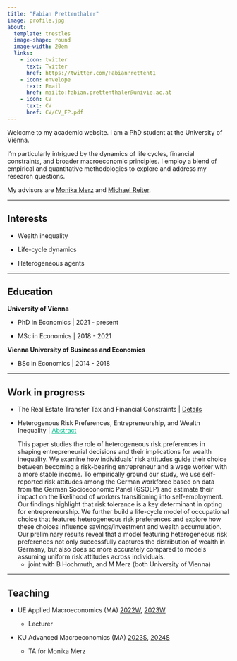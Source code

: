---
title: "Fabian Prettenthaler"
image: profile.jpg
about:
  template: trestles
  image-shape: round
  image-width: 20em
  links:
    - icon: twitter
      text: Twitter
      href: https://twitter.com/FabianPrettent1
    - icon: envelope
      text: Email
      href: mailto:fabian.prettenthaler@univie.ac.at
    - icon: CV
      text: CV
      href: CV/CV_FP.pdf
---

Welcome to my academic website. I am a PhD student at the University of Vienna.

I'm particularly intrigued by the dynamics of life cycles, financial constraints, and broader macroeconomic principles. I employ a blend of empirical and quantitative methodologies to explore and address my research questions.

My advisors are [Monika Merz](https://sites.google.com/view/monikamerz){target="_blank"} and [Michael Reiter](https://www.ihs.ac.at/de/personen/michael-reiter/){target="_blank"}.

------------------------------------------------------------------------

## Interests

-   Wealth inequality

-   Life-cycle dynamics

-   Heterogeneous agents

------------------------------------------------------------------------

## Education

**University of Vienna**

-   PhD in Economics \| 2021 - present

-   MSc in Economics \| 2018 - 2021

**Vienna University of Business and Economics**

-   BSc in Economics \| 2014 - 2018

------------------------------------------------------------------------

## Work in progress

-   The Real Estate Transfer Tax and Financial Constraints | [Details](posts/RETT)

    

-   Heterogenous Risk Preferences, Entrepreneurship, and Wealth Inequality |  <a data-bs-toggle="collapse" data-bs-target="#collapseExample" aria-expanded="false" aria-controls="collapseExample" style="cursor: pointer; text-decoration: underline; color: #00BC8C;">
  Abstract
</a> <br>
<div class="collapse" id="collapseExample">
  <div class="card card-body no-border">
    This paper studies the role of heterogeneous risk preferences in shaping entrepreneurial decisions and their implications for wealth inequality. We examine how individuals’ risk attitudes guide their choice between becoming a risk-bearing entrepreneur and a wage worker with a more stable income. To empirically ground our study, we use self-reported risk attitudes among the German workforce based on data from the German Socioeconomic Panel (GSOEP) and estimate their impact on the likelihood of workers transitioning into self-employment. Our findings highlight that risk tolerance is a key determinant in opting for entrepreneurship. We further build a life-cycle model of occupational choice that features heterogeneous risk preferences and explore how these choices influence savings/investment and wealth accumulation. Our preliminary results reveal that a model featuring heterogeneous risk preferences not only successfully captures the distribution of wealth in Germany, but also does so more accurately compared to models assuming uniform risk attitudes across individuals. </div>
</div>


    -   joint with B Hochmuth, and M Merz (both University of Vienna)
   

------------------------------------------------------------------------

## Teaching

-   UE Applied Macroeconomics (MA) 
[2022W](https://ufind.univie.ac.at/de/course.html?lv=040107&semester=2022W), [2023W](https://ufind.univie.ac.at/de/course.html?lv=040107&semester=2023W)

    -   Lecturer

- KU Advanced Macroeconomics (MA)  [2023S](https://ufind.univie.ac.at/de/course.html?lv=040041&semester=2023S), 
[2024S](https://ufind.univie.ac.at/de/course.html?lv=040041&semester=2024S)

    -   TA for Monika Merz


